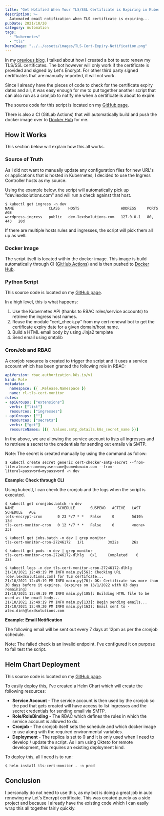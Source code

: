 ```yaml
---
title: "Get Notified When Your TLS/SSL Certificate is Expiring in Kubernetes"
description: >-
  Automated email notification when TLS certificate is expiring...
pubDate: 2021/10/20
category: Automation
tags:
  - "kubernetes"
  - "tls"
heroImage: "../../assets/images/TLS-Cert-Expiry-Notification.png"
---
```


In my [previous blog](https://lexdsolutions.com/2021/10/how-i-created-my-own-tls-certificate-renewal-bot-on-kubernetes/), I talked about how I created a bot to auto renew my TLS/SSL certificates. The bot however will only work if the certificate is provided and signed by Let's Encrypt. For other third party signed certificates that are manually imported, it will not work.

Since I already have the pieces of code to check for the certificate expiry dates and all, it was easy enough for me to put together another script that can also run as a cronjob to notify me when a certificate is about to expire.

The source code for this script is located on my [GitHub page](https://github.com/88lexd/lexd-solutions/tree/main/archived-wordpress/3-app-configuration/tls-cert-monitor).

There is also a CI (GitLab Actions) that will automatically build and push the docker image over to [Docker Hub](https://hub.docker.com/r/88lexd/tls-cert-monitor) for me.

## How it Works

This section below will explain how this all works.
### Source of Truth

As I did not want to manually update any configuration files for new URL's or applications that is hosted in Kubernetes, I decided to use the Ingress Controller hosts as my source.

Using the example below, the script will automatically pick up "dev.lexdsolutions.com" and will run a check against that host.

```
$ kubectl get ingress -n dev
NAME                CLASS    HOSTS                   ADDRESS     PORTS     AGE
wordpress-ingress   public   dev.lexdsolutions.com   127.0.0.1   80, 443   20d
```

If there are multiple hosts rules and ingresses, the script will pick them all up as well.

### Docker Image

The script itself is located within the docker image. This image is build automatically through CI ([GitHub Actions](https://github.com/88lexd/lexd-solutions/blob/main/.github/workflows/tls-cert-monitor.yml.disabled)) and is then pushed to [Docker Hub](https://hub.docker.com/r/88lexd/tls-cert-monitor).

### Python Script

This source code is located on my [GitHub page](https://github.com/88lexd/lexd-solutions/tree/main/archived-wordpress/3-app-configuration/tls-cert-monitor).

In a high level, this is what happens:

1. Use the Kubernetes API (thanks to RBAC roles/service accounts) to retrieve the ingress host names.
2. Reuse the module "cert\_check.py" from my cert renewal bot to get the certificate expiry date for a given domain/host name.
3. Build a HTML email body by using Jinja2 template
4. Send email using smtplib

### CronJob and RBAC

A cronjob resource is created to trigger the script and it uses a service account which has been granted the following role in RBAC:

```yaml
apiVersion: rbac.authorization.k8s.io/v1
kind: Role
metadata:
  namespace: {{ .Release.Namespace }}
  name: rl-tls-cert-monitor
rules:
- apiGroups: ["extensions"]
  verbs: ["list"]
  resources: ["ingresses"]
- apiGroups: [""]
  resources: ["secrets"]
  verbs: ["get"]
  resourceNames: [{{ .Values.smtp_details.k8s_secret_name }}]
```

In the above, we are allowing the service account to lists all ingresses and to retrieve a secret to the credentials for sending out emails via SMTP.

Note: The secret is created manually by using the command as follow:

```shell
$ kubectl create secret generic cert-checker-smtp-secret --from-literal=username=myusername@somedomain.com --from-literal=password=mypassword -n dev
```

**Example: Check through CLI**

Using kubectl, I can check the cronjob and the logs when the script is executed.

```
$ kubectl get cronjobs.batch -n dev
NAME                    SCHEDULE       SUSPEND   ACTIVE   LAST SCHEDULE   AGE
lets-encrypt-cron       0 23 */7 * *   False     0        5d10h           13d
tls-cert-monitor-cron   0 12 */7 * *   False     0        <none>          23s

$ kubectl get jobs.batch -n dev | grep monitor
tls-cert-monitor-cron-27246172   1/1           3m22s      26s

$ kubectl get pods -n dev | grep monitor
tls-cert-monitor-cron-27246172-dlhlg   0/1     Completed    0          32s

$ kubectl logs -n dev tls-cert-monitor-cron-27246172-dlhlg
21/10/2021 12:49:19 PM INFO main.py[56]: Checking URL [dev.lexdsolutions.com] for TLS certifcate...
21/10/2021 12:49:19 PM INFO main.py[76]: OK: Certificate has more than 30 days before it expires. (expires on 13/1/2022 with 83 days remaining)
21/10/2021 12:49:19 PM INFO main.py[105]: Building HTML file to be used as the email body...
21/10/2021 12:49:19 PM INFO main.py[133]: Begin sending emails...
21/10/2021 12:49:20 PM INFO main.py[163]: Email sent to - alex.dinh@lexdsolutions.com
```

**Example: Email Notification**

The following email will be sent out every 7 days at 12pm as per the cronjob schedule.
<ImageZoom src="/images/2021-10-21-13_11_49-TLS-Certificate-Checker-alex.dinh@lexdsolutions.com-LEXD-SOLUTIONS-Mail.png" client:load />

Note: The failed check is an invalid endpoint. I've configured it on purpose to fail test the script.

## Helm Chart Deployment
This source code is located on my [GitHub page](https://github.com/88lexd/lexd-solutions/tree/main/archived-wordpress/3-app-configuration/tls-cert-monitor/tls-cert-monitor-chart).

To easily deploy this, I've created a Helm Chart which will create the following resources:

- **Service Account** \- The service account is then used by the cronjob so the pod that gets created will have access to list ingresses and the secret credentials for sending email via SMTP.
- **Role/RoleBinding** - The RBAC which defines the rules in which the service account is allowed to do.
- **Cronjob** \- The cronjob itself sets the schedule and which docker image to use along with the required environmental variables.
- **Deployment** \- The replica is set to 0 and it is only used when I need to develop / update the script. As I am using Okteto for remote development, this requires an existing deployment kind.

To deploy this, all I need is to run:

```shell
$ helm install tls-cert-monitor . -n prod
```

## Conclusion

I personally do not need to use this, as my bot is doing a great job in auto renewing my Let's Encrypt certificate. This was created purely as a side project and because I already have the existing code which I can easily wrap this all together fairly quickly.
